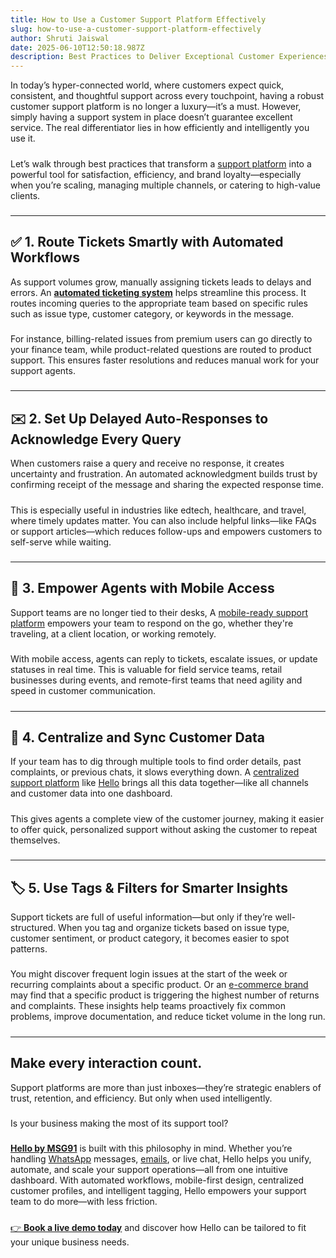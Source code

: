 ```yaml
---
title: How to Use a Customer Support Platform Effectively
slug: how-to-use-a-customer-support-platform-effectively
author: Shruti Jaiswal
date: 2025-06-10T12:50:18.987Z
description: Best Practices to Deliver Exceptional Customer Experiences.
---
```

In today’s hyper-connected world, where customers expect quick, consistent, and thoughtful support across every touchpoint, having a robust customer support platform is no longer a luxury—it’s a must. However, simply having a support system in place doesn’t guarantee excellent service. The real differentiator lies in how efficiently and intelligently you use it.
#####
Let’s walk through best practices that transform a [support platform](https://msg91.com/in/hello) into a powerful tool for satisfaction, efficiency, and brand loyalty—especially when you’re scaling, managing multiple channels, or catering to high-value clients.
#####
---

## ✅ **1\. Route Tickets Smartly with Automated Workflows**

As support volumes grow, manually assigning tickets leads to delays and errors. An [**automated ticketing system**](https://msg91.com/help/hello-contact-center/get-started-with-workflow) helps streamline this process. It routes incoming queries to the appropriate team based on specific rules such as issue type, customer category, or keywords in the message.
#####
For instance, billing-related issues from premium users can go directly to your finance team, while product-related questions are routed to product support. This ensures faster resolutions and reduces manual work for your support agents.
#####
---

## ✉️ **2\. Set Up Delayed Auto-Responses to Acknowledge Every Query**

When customers raise a query and receive no response, it creates uncertainty and frustration. An automated acknowledgment builds trust by confirming receipt of the message and sharing the expected response time.
#####
This is especially useful in industries like edtech, healthcare, and travel, where timely updates matter. You can also include helpful links—like FAQs or support articles—which reduces follow-ups and empowers customers to self-serve while waiting.
#####
---

## 📱 **3\. Empower Agents with Mobile Access**

Support teams are no longer tied to their desks, A [mobile-ready support platform](https://play.google.com/store/apps/details?id=com.hellornapp&hl=en_IN) empowers your team to respond on the go, whether they're traveling, at a client location, or working remotely.
#####
With mobile access, agents can reply to tickets, escalate issues, or update statuses in real time. This is valuable for field service teams, retail businesses during events, and remote-first teams that need agility and speed in customer communication.
#####
---

## 🔁 **4\. Centralize and Sync Customer Data**

If your team has to dig through multiple tools to find order details, past complaints, or previous chats, it slows everything down.  A [centralized support platform](https://msg91.com/in/segmento) like [Hello](https://msg91.com/in/hello) brings all this data together—like all channels and customer data into one dashboard.
#####
This gives agents a complete view of the customer journey, making it easier to offer quick, personalized support without asking the customer to repeat themselves.
#####
---

## 🏷️ **5\. Use Tags & Filters for Smarter Insights**

Support tickets are full of useful information—but only if they’re well-structured. When you tag and organize tickets based on issue type, customer sentiment, or product category, it becomes easier to spot patterns.
#####
You might discover frequent login issues at the start of the week or recurring complaints about a specific product. Or an [e-commerce brand](https://apps.shopify.com/msg91) may find that a specific product is triggering the highest number of returns and complaints. These insights help teams proactively fix common problems, improve documentation, and reduce ticket volume in the long run.
#####
---

## **Make every interaction count.**

Support platforms are more than just inboxes—they’re strategic enablers of trust, retention, and efficiency. But only when used intelligently.
#####
Is your business making the most of its support tool?
#####
[**Hello by MSG91**](https://play.google.com/store/apps/details?id=com.hellornapp&hl=en_IN) is built with this philosophy in mind. Whether you’re handling [WhatsApp](https://msg91.com/in/whatsapp) messages, [emails](https://msg91.com/in/email), or live chat, Hello helps you unify, automate, and scale your support operations—all from one intuitive dashboard. With automated workflows, mobile-first design, centralized customer profiles, and intelligent tagging, Hello empowers your support team to do more—with less friction.
#####
[👉 **Book a live demo today**](https://calendly.com/hello-shared-inbox) and discover how Hello can be tailored to fit your unique business needs.
